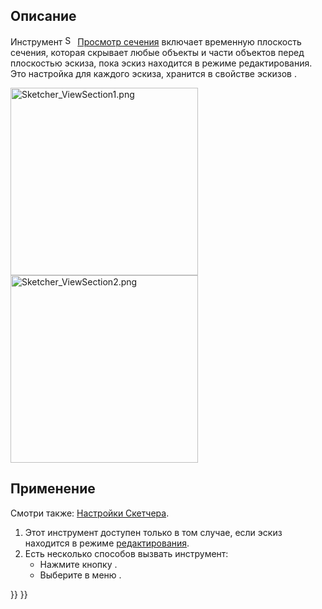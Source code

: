 <languages/>

{{Docnav/ru
|[[Sketcher_ViewSketch/ru|Просмотр эскиза]]
|[[Sketcher_Grid/ru|Переключить сетку]]
|[[Sketcher_Workbench/ru|Скетчер]]
|IconL=Sketcher_ViewSketch.svg
|IconR=Sketcher_Grid.svg‎
|IconC=Workbench_Sketcher.svg
}}

{{GuiCommand/ru
|Name/ru=Просмотр сечения
|Name=Sketcher ViewSection
|MenuLocation=Эскиз → Просмотр сечения
|Workbenches=[[Sketcher_Workbench/ru|Скетчер]]
|Shortcut={{KEY|Q}} {{KEY|S}}
|Version=0.18
}}

<span id="Description"></span>
== Описание ==

<div class="mw-translate-fuzzy">
Инструмент [[Image:Sketcher_ViewSection.svg|16px]] [[Sketcher_ViewSection/ru|Просмотр сечения]] включает временную плоскость сечения, которая скрывает любые объекты и части объектов перед плоскостью эскиза, пока эскиз находится в режиме редактирования. Это настройка для каждого эскиза, хранится в свойстве эскизов {{PropertyView|Section View (Вид на сечение)}}.
</div>

[[File:Sketcher ViewSection1.png|300px]] [[File:Sketcher ViewSection2.png|300px]]
{{Caption|Частично скрытый эскиз и полностью видимый эскиз}}

<span id="Usage"></span>
== Применение ==

Смотри также: [[Sketcher_Preferences/ru#Display|Настройки Скетчера]].

# Этот инструмент доступен только в том случае, если эскиз находится в режиме [[Sketcher_EditSketch/ru|редактирования]].
# Есть несколько способов вызвать инструмент:
#* Нажмите кнопку {{Button|[[Image:Sketcher_ViewSection.svg|16px]] [[Sketcher_ViewSection/ru|Просмотр сечения]]}}.
#* Выберите в меню {{MenuCommand|Эскиз → [[Image:Sketcher_ViewSection.svg|16px]] Просмотр сечения}}.


{{Docnav/ru
|[[Sketcher_ViewSketch/ru|Просмотр эскиза]]
|[[Sketcher_Grid/ru|Переключить сетку]]
|[[Sketcher_Workbench/ru|Скетчер]]
|IconL=Sketcher_ViewSketch.svg
|IconR=Sketcher_Grid.svg‎
|IconC=Workbench_Sketcher.svg
}}

{{Sketcher_Tools_navi{{#translation:}}}}
{{Userdocnavi{{#translation:}}}}